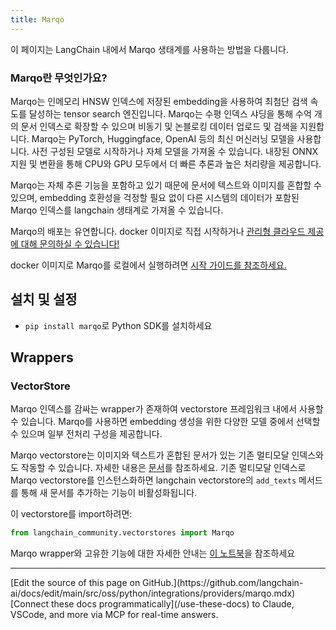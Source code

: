 ```yaml
---
title: Marqo
---
```


이 페이지는 LangChain 내에서 Marqo 생태계를 사용하는 방법을 다룹니다.

### **Marqo란 무엇인가요?**

Marqo는 인메모리 HNSW 인덱스에 저장된 embedding을 사용하여 최첨단 검색 속도를 달성하는 tensor search 엔진입니다. Marqo는 수평 인덱스 샤딩을 통해 수억 개의 문서 인덱스로 확장할 수 있으며 비동기 및 논블로킹 데이터 업로드 및 검색을 지원합니다. Marqo는 PyTorch, Huggingface, OpenAI 등의 최신 머신러닝 모델을 사용합니다. 사전 구성된 모델로 시작하거나 자체 모델을 가져올 수 있습니다. 내장된 ONNX 지원 및 변환을 통해 CPU와 GPU 모두에서 더 빠른 추론과 높은 처리량을 제공합니다.

Marqo는 자체 추론 기능을 포함하고 있기 때문에 문서에 텍스트와 이미지를 혼합할 수 있으며, embedding 호환성을 걱정할 필요 없이 다른 시스템의 데이터가 포함된 Marqo 인덱스를 langchain 생태계로 가져올 수 있습니다.

Marqo의 배포는 유연합니다. docker 이미지로 직접 시작하거나 [관리형 클라우드 제공에 대해 문의하실 수 있습니다!](https://www.marqo.ai/pricing)

docker 이미지로 Marqo를 로컬에서 실행하려면 [시작 가이드를 참조하세요.](https://docs.marqo.ai/latest/)

## 설치 및 설정

- `pip install marqo`로 Python SDK를 설치하세요

## Wrappers

### VectorStore

Marqo 인덱스를 감싸는 wrapper가 존재하여 vectorstore 프레임워크 내에서 사용할 수 있습니다. Marqo를 사용하면 embedding 생성을 위한 다양한 모델 중에서 선택할 수 있으며 일부 전처리 구성을 제공합니다.

Marqo vectorstore는 이미지와 텍스트가 혼합된 문서가 있는 기존 멀티모달 인덱스와도 작동할 수 있습니다. 자세한 내용은 [문서](https://docs.marqo.ai/latest/#multi-modal-and-cross-modal-search)를 참조하세요. 기존 멀티모달 인덱스로 Marqo vectorstore를 인스턴스화하면 langchain vectorstore의 `add_texts` 메서드를 통해 새 문서를 추가하는 기능이 비활성화됩니다.

이 vectorstore를 import하려면:

```python
from langchain_community.vectorstores import Marqo
```

Marqo wrapper와 고유한 기능에 대한 자세한 안내는 [이 노트북](/oss/python/integrations/vectorstores/marqo)을 참조하세요

---

<Callout icon="pen-to-square" iconType="regular">
    [Edit the source of this page on GitHub.](https://github.com/langchain-ai/docs/edit/main/src/oss/python/integrations/providers/marqo.mdx)
</Callout>
<Tip icon="terminal" iconType="regular">
    [Connect these docs programmatically](/use-these-docs) to Claude, VSCode, and more via MCP for    real-time answers.
</Tip>
